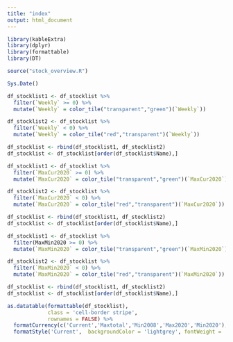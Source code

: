 ```yaml
---
title: "index"
output: html_document
---
```


```r
library(kableExtra)
library(dplyr)
library(formattable)
library(DT)

source("stock_overview.R")
```

```r
Sys.Date()

df_stocklist1 <- df_stocklist %>%
  filter(`Weekly` >= 0) %>% 
  mutate(`Weekly` = color_tile("transparent","green")(`Weekly`))

df_stocklist2 <- df_stocklist %>%
  filter(`Weekly` < 0) %>% 
  mutate(`Weekly` = color_tile("red","transparent")(`Weekly`))

df_stocklist <- rbind(df_stocklist1, df_stocklist2)
df_stocklist <- df_stocklist[order(df_stocklist$Name),]

df_stocklist1 <- df_stocklist %>%
  filter(`MaxCur2020` >= 0) %>% 
  mutate(`MaxCur2020` = color_tile("transparent","green")(`MaxCur2020`))

df_stocklist2 <- df_stocklist %>%
  filter(`MaxCur2020` < 0) %>% 
  mutate(`MaxCur2020` = color_tile("red","transparent")(`MaxCur2020`))

df_stocklist <- rbind(df_stocklist1, df_stocklist2)
df_stocklist <- df_stocklist[order(df_stocklist$Name),]

df_stocklist1 <- df_stocklist %>%
  filter(MaxMin2020 >= 0) %>%
  mutate(`MaxMin2020` = color_tile("transparent","green")(`MaxMin2020`))

df_stocklist2 <- df_stocklist %>%
  filter(`MaxMin2020` < 0) %>% 
  mutate(`MaxMin2020` = color_tile("red","transparent")(`MaxMin2020`))

df_stocklist <- rbind(df_stocklist1, df_stocklist2)
df_stocklist <- df_stocklist[order(df_stocklist$Name),]

as.datatable(formattable(df_stocklist),
             class = 'cell-border stripe',
             rownames = FALSE) %>% 
  formatCurrency(c('Current','Maxtotal','Min2008','Max2020','Min2020'), currency = "€") %>%
  formatStyle('Current',  backgroundColor = 'lightgrey', fontWeight = 'bold')
```